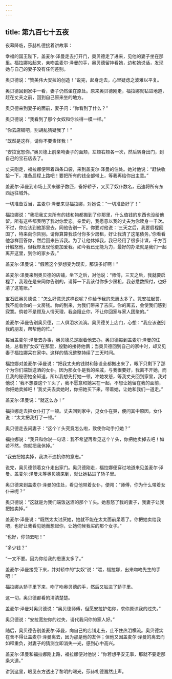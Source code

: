 ```yaml
---
---
---
```

title: 第九百七十五夜
---






夜幕降临，莎赫札德接着讲故事：





幸福的国王陛下，盖麦尔·泽曼走去打开门，奥贝德走了进来，见他的妻子坐在那里。福拉娜站起来，亲吻盖麦尔·泽曼的手，奥贝德留神看她，边和她说话，发现她与自己的妻子没有任何差别。

奥贝德说：“赞美伟大安拉的创造！”说完，起身走去，心里疑虑之波难以平复。

奥贝德回到家中一看，妻子仍然坐在原处。原来奥贝德刚走，福拉娜就钻进地道，赶在丈夫之前，回到自己原来坐的地方。

奥贝德来到妻子的面前，妻子问：“你看到了什么？”

奥贝德说：“我看到了那个女奴和你长得一模一样。”

“你去店铺吧，别胡乱猜疑我了！”

“既然是这样，请你不要责怪我！”

“安拉宽恕你。”奥贝德上前亲吻妻子的面颊，左颊右颊各一次，然后转身出门，到自己的宝石店去了。

丈夫刚走，福拉娜便带着四条口袋，来到盖麦尔·泽曼的住处。她对他说：“赶快收拾一下，准备启程上路吧！要把所有的钱全部带上，等我再给你出主意。”

盖麦尔·泽曼到市场上买来骡子数匹，备好轿子，又买了奴仆数名，迅速将所有东西运往城外。

一切准备妥当，盖麦尔·泽曼来见福拉娜，对她说：“一切准备好了！”

福拉娜说：“我把我丈夫所有的钱和物都搬到了你那里，什么值钱的东西也没给他留。所有这些都表明了我对你爱恋。亲爱的，我愿意以我的丈夫为你赎身一千次。不过，你应该到他那里去，同他告别一下。你要对他说：‘三天之后，我要启程回国了，特来向你告别。请你算算我该付你多少房租，好让我清了这笔债务。’你看看他怎样回答你，然后回来告诉我。为了让他休掉我，我已经用了很多计谋，千方百计触怒他，但我却发现他更加爱我。如今我已无能为力，最好的办法就是我们一起离开这里，到你的家乡去。”

盖麦尔·泽曼说：“假若这个梦想变为现实，那该多好啊！”

盖麦尔·泽曼来到奥贝德的店铺，坐下之后，对他说：“师傅，三天之后，我就要启程了，我现在是来同你告别的，请算一下我该付你多少房租，我必悉数照付，也好清了这笔账。”

宝石匠奥贝德说：“怎么好意思这样说呢？你给予我的恩惠太多了。凭安拉起誓，我不能收你的一文房钱。你的到来，为我们带来了吉庆。你的离去，会使我们感到寂寞。倘若不是顾及人情天理，我会阻止你，不让你回家与家人团聚的。”

盖麦尔·泽曼告别奥贝德，二人俱泪水流淌。奥贝德关上店门，心想：“我应该送别我的朋友，帮帮他的忙。”

每当盖麦尔·泽曼去办事，奥贝德总是跟着他去办。奥贝德每到盖麦尔·泽曼的住处，总看到“女奴”在那里，殷勤的接待他俩；当奥贝德回到自己的家中时，却又见妻子福拉娜呆在家中。这样的情况整整持续了三天时间。

福拉娜对盖麦尔·泽曼说：“把我丈夫的钱财和陈设全都搬出来了，眼下只剩下了那个为你们端饭送酒的女仆。因为那女仆是我的亲戚，与我很要好，我离不开她，而且我的秘密她全知道，所以我想先打她一顿，冲她发怒，等我丈夫回到家里，我对他说：‘我不想要这个丫头了，我不愿意和她呆在一起，不想让她留在我的面前，你把她卖掉吧！’我丈夫去卖她时，你把她买下来，带着她，让她和我们一道走。”

盖麦尔·泽曼说：“就这么办！”

福拉娜走去把女仆打了一顿。丈夫回到家中，见女仆在哭，便问其中原因，女仆说：“太太把我打了一顿。”

奥贝德走去问妻子：“这个丫头究竟怎么啦，致使你动手打她？”

福拉娜说：“我只和你说一句话：我不希望再看见这个丫头，你把她卖掉去吧！如若不然，你就把我休掉。”

“我去把她卖掉，我决不违抗你的意志。”

说完，奥贝德领着女仆走出家门。奥贝德刚走，福拉娜便穿过地道来见盖麦尔·泽曼。盖麦尔·泽曼未等奥贝德来到，就让她钻进了轿子里。

奥贝德来到盖麦尔·泽曼的住处，看见他带着女仆，便闯：“师傅，你为什么带着女仆来呢？”

奥贝德说：“这就是为我们端饭送酒的那个丫头。她惹怒了我的妻子，我妻子让我把她卖掉。”

盖麦尔·泽曼说：“既然太太讨厌她，她就不能在太太面前呆着了。你把她卖给我吧，也好让我看见她而想起你，让她伺候我买的那个女子。”

“也好，你领去吧！”

“多少钱？”

“一文不要。因为你给我的恩惠太多了。”

盖麦尔·泽曼接受下来，并对轿中的“女奴”说：“喂，福拉娜，出来吻吻先生的手吧！”

福拉娜从轿子里下来，吻了吻奥贝德的手，然后又钻进了轿子里。

这一切，奥贝德都看的清清楚楚。

盖麦尔·泽曼对奥贝德说：“奥贝德师傅，但愿安拉护佑你，求你原谅我的过失。”

奥贝德说：“安拉宽恕你的过失，请代我问你的家人好。”

随后，奥贝德告别盖麦尔·泽曼，向自己的店铺走去，止不住热泪横流。奥贝德实在舍不得让盖麦尔·泽曼离去，因为那是他的友伴；但他又因盖麦尔·泽曼的离去而如释重负，对妻子的猜测立即消失一光，感到心中高兴。

盖麦尔·泽曼和福拉娜刚上路，福拉娜便对他说：“你若想平安无事，那就不要走那条大道。”





讲到这里，眼见东方透出了黎明的曙光，莎赫札德戛然止声。